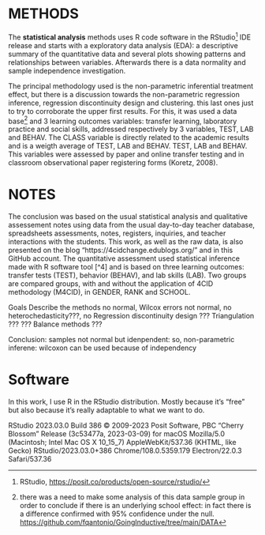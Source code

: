 # METHODS

The **statistical analysis** methods uses R code software in the RStudio[^readme-4] IDE release and starts with a exploratory data analysis (EDA): a descriptive summary of the quantitative data and several plots showing patterns and relationships between variables. Afterwards there is a data normality and sample independence investigation. 

The principal methodology used is the non-parametric inferential treatment effect, but there is a discussion towards the non-parametric regression inference, regression discontinuity design and clustering. this last ones just to try to corroborate the upper first results. For this, it was used a data base[^readme-5] and 3 learning outcomes variables: transfer learning, laboratory practice and social skills, addressed respectively by 3 variables, TEST, LAB and BEHAV. The CLASS variable is directly related to the academic results and is a weigth average of TEST, LAB and BEHAV. TEST, LAB and BEHAV. This variables were assessed by paper and online transfer testing and in classroom observational paper registering forms (Koretz, 2008).

[^readme-4]: RStudio, <https://posit.co/products/open-source/rstudio/>

[^readme-5]: there was a need to make some analysis of this data sample group in order to conclude if there is an underlying school effect: in fact there is a difference confirmed with 95% confidence under the null. <https://github.com/fqantonio/GoingInductive/tree/main/DATA>

# NOTES


The conclusion was based on the usual statistical analysis and qualitative assessement notes using data from the usual day-to-day teacher database, spreadsheets assessments, notes, registers, inquiries, and teacher interactions with the students. This work, as well as the raw data, is also presented on the blog “https://4cidchange.edublogs.org/” and in this GitHub account. The quantitative assessment used statistical inference made with R software tool [^4] and is based on three learning outcomes: transfer tests (TEST), behavior (BEHAV), and lab skills (LAB). Two groups are compared groups, with and without the application of 4CID methodology (M4CID), in GENDER, RANK and SCHOOL. 

Goals
Describe the methods
no normal, Wilcox
errors not normal, no heterochedasticity???, no Regression discontinuity design
??? Triangulation ???
??? Balance methods ???

Conclusion: samples not normal but idenpendent: so, non-parametric inferene: wilcoxon can be used because of independency

# Software

In this work, I use R in the RStudio distribution. Mostly because it's "free" but also because it's really adaptable to what we want to do.

RStudio
2023.03.0 Build 386
© 2009-2023 Posit Software, PBC
"Cherry Blossom" Release (3c53477a, 2023-03-09) for macOS
Mozilla/5.0 (Macintosh; Intel Mac OS X 10_15_7) AppleWebKit/537.36 (KHTML, like Gecko) RStudio/2023.03.0+386 Chrome/108.0.5359.179 Electron/22.0.3 Safari/537.36


